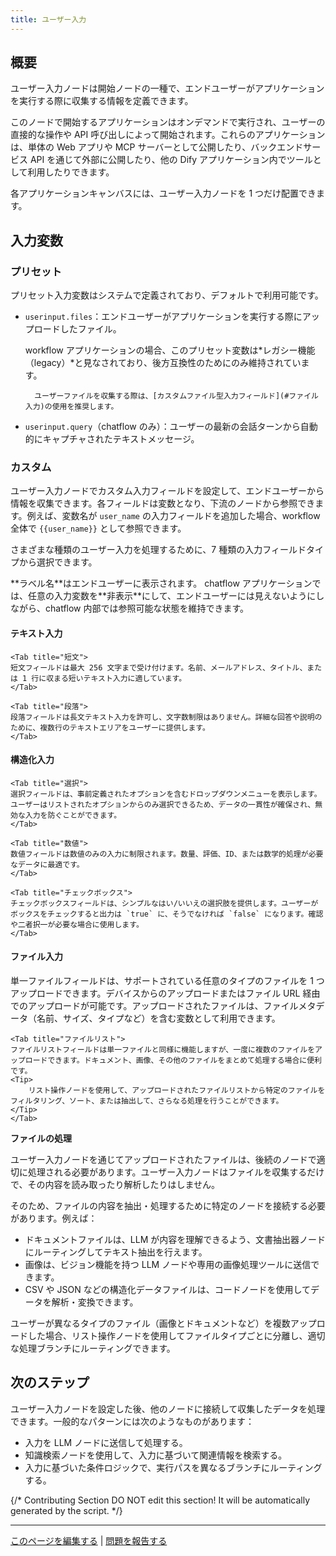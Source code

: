 ```yaml
---
title: ユーザー入力
---
```


## 概要

ユーザー入力ノードは開始ノードの一種で、エンドユーザーがアプリケーションを実行する際に収集する情報を定義できます。

このノードで開始するアプリケーションはオンデマンドで実行され、ユーザーの直接的な操作や API 呼び出しによって開始されます。これらのアプリケーションは、単体の Web アプリや MCP サーバーとして公開したり、バックエンドサービス API を通じて外部に公開したり、他の Dify アプリケーション内でツールとして利用したりできます。

<Info>
    各アプリケーションキャンバスには、ユーザー入力ノードを 1 つだけ配置できます。
</Info>

## 入力変数

### プリセット

プリセット入力変数はシステムで定義されており、デフォルトで利用可能です。

- `userinput.files`：エンドユーザーがアプリケーションを実行する際にアップロードしたファイル。

    <Note>
        workflow アプリケーションの場合、このプリセット変数は*レガシー機能（legacy）*と見なされており、後方互換性のためにのみ維持されています。

        ユーザーファイルを収集する際は、[カスタムファイル型入力フィールド](#ファイル入力)の使用を推奨します。
    </Note>

- `userinput.query`（chatflow のみ）：ユーザーの最新の会話ターンから自動的にキャプチャされたテキストメッセージ。

### カスタム

ユーザー入力ノードでカスタム入力フィールドを設定して、エンドユーザーから情報を収集できます。各フィールドは変数となり、下流のノードから参照できます。例えば、変数名が `user_name` の入力フィールドを追加した場合、workflow 全体で `{{user_name}}` として参照できます。

さまざまな種類のユーザー入力を処理するために、7 種類の入力フィールドタイプから選択できます。

<Info>
     **ラベル名**はエンドユーザーに表示されます。
</Info>

<Tip>
    chatflow アプリケーションでは、任意の入力変数を**非表示**にして、エンドユーザーには見えないようにしながら、chatflow 内部では参照可能な状態を維持できます。
</Tip>

#### テキスト入力

<Tabs>

    <Tab title="短文">
    短文フィールドは最大 256 文字まで受け付けます。名前、メールアドレス、タイトル、または 1 行に収まる短いテキスト入力に適しています。
    </Tab>

    <Tab title="段落">
    段落フィールドは長文テキスト入力を許可し、文字数制限はありません。詳細な回答や説明のために、複数行のテキストエリアをユーザーに提供します。
    </Tab>
</Tabs>

#### 構造化入力

<Tabs>

    <Tab title="選択">
    選択フィールドは、事前定義されたオプションを含むドロップダウンメニューを表示します。ユーザーはリストされたオプションからのみ選択できるため、データの一貫性が確保され、無効な入力を防ぐことができます。
    </Tab>

    <Tab title="数値">
    数値フィールドは数値のみの入力に制限されます。数量、評価、ID、または数学的処理が必要なデータに最適です。
    </Tab>

    <Tab title="チェックボックス">
    チェックボックスフィールドは、シンプルなはい/いいえの選択肢を提供します。ユーザーがボックスをチェックすると出力は `true` に、そうでなければ `false` になります。確認や二者択一が必要な場合に使用します。
    </Tab>
</Tabs>

#### ファイル入力

<Tabs>
    <Tab title="単一ファイル">
    単一ファイルフィールドは、サポートされている任意のタイプのファイルを 1 つアップロードできます。デバイスからのアップロードまたはファイル URL 経由でのアップロードが可能です。アップロードされたファイルは、ファイルメタデータ（名前、サイズ、タイプなど）を含む変数として利用できます。
    </Tab>

    <Tab title="ファイルリスト">
    ファイルリストフィールドは単一ファイルと同様に機能しますが、一度に複数のファイルをアップロードできます。ドキュメント、画像、その他のファイルをまとめて処理する場合に便利です。
    <Tip>
        リスト操作ノードを使用して、アップロードされたファイルリストから特定のファイルをフィルタリング、ソート、または抽出して、さらなる処理を行うことができます。
    </Tip>
    </Tab>
</Tabs>

**ファイルの処理**

ユーザー入力ノードを通じてアップロードされたファイルは、後続のノードで適切に処理される必要があります。ユーザー入力ノードはファイルを収集するだけで、その内容を読み取ったり解析したりはしません。

そのため、ファイルの内容を抽出・処理するために特定のノードを接続する必要があります。例えば：

- ドキュメントファイルは、LLM が内容を理解できるよう、文書抽出器ノードにルーティングしてテキスト抽出を行えます。
- 画像は、ビジョン機能を持つ LLM ノードや専用の画像処理ツールに送信できます。
- CSV や JSON などの構造化データファイルは、コードノードを使用してデータを解析・変換できます。

<Tip>
    ユーザーが異なるタイプのファイル（画像とドキュメントなど）を複数アップロードした場合、リスト操作ノードを使用してファイルタイプごとに分離し、適切な処理ブランチにルーティングできます。
</Tip>

## 次のステップ

ユーザー入力ノードを設定した後、他のノードに接続して収集したデータを処理できます。一般的なパターンには次のようなものがあります：

- 入力を LLM ノードに送信して処理する。
- 知識検索ノードを使用して、入力に基づいて関連情報を検索する。
- 入力に基づいた条件ロジックで、実行パスを異なるブランチにルーティングする。


{/*
Contributing Section
DO NOT edit this section!
It will be automatically generated by the script.
*/}

---

[このページを編集する](https://github.com/langgenius/dify-docs/edit/main/ja-jp/guides/workflow/node/user-input.mdx) | [問題を報告する](https://github.com/langgenius/dify-docs/issues/new?template=docs.yml)
